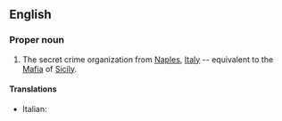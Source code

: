 ==English==

===Proper noun===
{{en-proper noun}}

# The secret crime organization from [[Naples]], [[Italy]] -- equivalent to the [[Mafia]] of [[Sicily]].

====Translations====
{{trans-top}}
* Italian: {{t-|it|camorra|f}}
{{trans-mid}}

{{trans-bottom}}